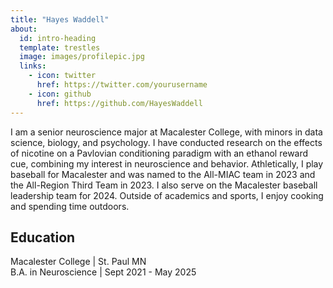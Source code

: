 ```yaml
---
title: "Hayes Waddell"
about:
  id: intro-heading
  template: trestles
  image: images/profilepic.jpg
  links:
    - icon: twitter
      href: https://twitter.com/yourusername
    - icon: github
      href: https://github.com/HayesWaddell
---
```




:::{#intro-heading}

I am a senior neuroscience major at Macalester College, with minors in data science, biology, and psychology. I have conducted research on the effects of nicotine on a Pavlovian conditioning paradigm with an ethanol reward cue, combining my interest in neuroscience and behavior. Athletically, I play baseball for Macalester and was named to the All-MIAC team in 2023 and the All-Region Third Team in 2023. I also serve on the Macalester baseball leadership team for 2024. Outside of academics and sports, I enjoy cooking and spending time outdoors.

## Education

Macalester College | St. Paul MN <br>
B.A. in Neuroscience | Sept 2021 - May 2025

:::



